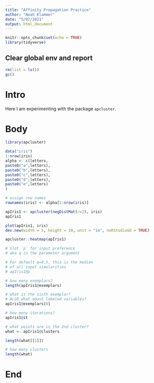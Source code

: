 ```yaml
---
title: "Affinity Propagation Practice"
author: "Noah Klammer"
date: "5/07/2021"
output: html_document
---
```


```r
knitr::opts_chunk$set(echo = TRUE)
library(tidyverse)
```

## Clear global env and report

```r
rm(list = ls())
gc()
```

# Intro

Here I am experimenting with the package `apcluster`.

# Body

```r
library(apcluster)

data("iris")
1:nrow(iris)
alpha <- c(letters,
paste0("a",letters),
paste0("b",letters),
paste0("c",letters),
paste0("d",letters),
paste0("e",letters)
)

# assign row names
rownames(iris) <- alpha[1:nrow(iris)]

apIris1 <- apcluster(negDistMat(r=2), iris)
apIris1
```

```r
plot(apIris1, iris)
dev.new(width = 5, height = 10, unit = "in", noRStudioGD = TRUE)
```

```r
apcluster::heatmap(apIris1)
```

```r
# slot `p` for input preference
# aka q in the parameter argument

# For default q=0.5, this is the median
# of all input simularities
# apIris1@p

# how many exemplars?
length(apIris1@exemplars)

# what is the sixth exemplar?
# ALSO what about labeled variables?
apIris1@exemplars[6]

# how many iterations?
apIris1@it

# what points are in the 2nd cluster?
what <- apIris1@clusters

length(what[[1]])

# how many clusters
length(what)


```


# End

<br><br><br>